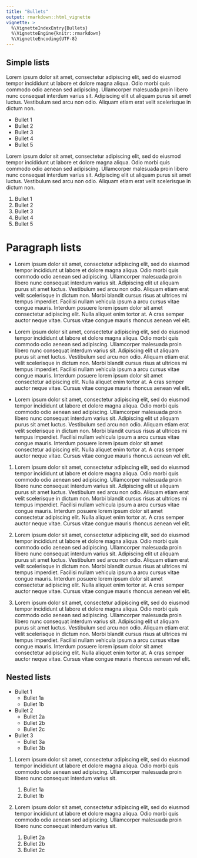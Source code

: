 ```yaml
---
title: "Bullets"
output: rmarkdown::html_vignette
vignette: >
  %\VignetteIndexEntry{Bullets}
  %\VignetteEngine{knitr::rmarkdown}
  %\VignetteEncoding{UTF-8}
---
```


## Simple lists

Lorem ipsum dolor sit amet, consectetur adipiscing elit, sed do eiusmod tempor incididunt ut labore et dolore magna aliqua.
Odio morbi quis commodo odio aenean sed adipiscing.
Ullamcorper malesuada proin libero nunc consequat interdum varius sit.
Adipiscing elit ut aliquam purus sit amet luctus.
Vestibulum sed arcu non odio.
Aliquam etiam erat velit scelerisque in dictum non.

-   Bullet 1
-   Bullet 2
-   Bullet 3
-   Bullet 4
-   Bullet 5

Lorem ipsum dolor sit amet, consectetur adipiscing elit, sed do eiusmod tempor incididunt ut labore et dolore magna aliqua.
Odio morbi quis commodo odio aenean sed adipiscing.
Ullamcorper malesuada proin libero nunc consequat interdum varius sit.
Adipiscing elit ut aliquam purus sit amet luctus.
Vestibulum sed arcu non odio.
Aliquam etiam erat velit scelerisque in dictum non.

1.  Bullet 1
2.  Bullet 2
3.  Bullet 3
4.  Bullet 4
5.  Bullet 5

# Paragraph lists

-   Lorem ipsum dolor sit amet, consectetur adipiscing elit, sed do eiusmod tempor incididunt ut labore et dolore magna aliqua.
    Odio morbi quis commodo odio aenean sed adipiscing.
    Ullamcorper malesuada proin libero nunc consequat interdum varius sit.
    Adipiscing elit ut aliquam purus sit amet luctus.
    Vestibulum sed arcu non odio.
    Aliquam etiam erat velit scelerisque in dictum non.
    Morbi blandit cursus risus at ultrices mi tempus imperdiet.
    Facilisi nullam vehicula ipsum a arcu cursus vitae congue mauris.
    Interdum posuere lorem ipsum dolor sit amet consectetur adipiscing elit.
    Nulla aliquet enim tortor at.
    A cras semper auctor neque vitae.
    Cursus vitae congue mauris rhoncus aenean vel elit.

-   Lorem ipsum dolor sit amet, consectetur adipiscing elit, sed do eiusmod tempor incididunt ut labore et dolore magna aliqua.
    Odio morbi quis commodo odio aenean sed adipiscing.
    Ullamcorper malesuada proin libero nunc consequat interdum varius sit.
    Adipiscing elit ut aliquam purus sit amet luctus.
    Vestibulum sed arcu non odio.
    Aliquam etiam erat velit scelerisque in dictum non.
    Morbi blandit cursus risus at ultrices mi tempus imperdiet.
    Facilisi nullam vehicula ipsum a arcu cursus vitae congue mauris.
    Interdum posuere lorem ipsum dolor sit amet consectetur adipiscing elit.
    Nulla aliquet enim tortor at.
    A cras semper auctor neque vitae.
    Cursus vitae congue mauris rhoncus aenean vel elit.

-   Lorem ipsum dolor sit amet, consectetur adipiscing elit, sed do eiusmod tempor incididunt ut labore et dolore magna aliqua.
    Odio morbi quis commodo odio aenean sed adipiscing.
    Ullamcorper malesuada proin libero nunc consequat interdum varius sit.
    Adipiscing elit ut aliquam purus sit amet luctus.
    Vestibulum sed arcu non odio.
    Aliquam etiam erat velit scelerisque in dictum non.
    Morbi blandit cursus risus at ultrices mi tempus imperdiet.
    Facilisi nullam vehicula ipsum a arcu cursus vitae congue mauris.
    Interdum posuere lorem ipsum dolor sit amet consectetur adipiscing elit.
    Nulla aliquet enim tortor at.
    A cras semper auctor neque vitae.
    Cursus vitae congue mauris rhoncus aenean vel elit.

1.  Lorem ipsum dolor sit amet, consectetur adipiscing elit, sed do eiusmod tempor incididunt ut labore et dolore magna aliqua.
    Odio morbi quis commodo odio aenean sed adipiscing.
    Ullamcorper malesuada proin libero nunc consequat interdum varius sit.
    Adipiscing elit ut aliquam purus sit amet luctus.
    Vestibulum sed arcu non odio.
    Aliquam etiam erat velit scelerisque in dictum non.
    Morbi blandit cursus risus at ultrices mi tempus imperdiet.
    Facilisi nullam vehicula ipsum a arcu cursus vitae congue mauris.
    Interdum posuere lorem ipsum dolor sit amet consectetur adipiscing elit.
    Nulla aliquet enim tortor at.
    A cras semper auctor neque vitae.
    Cursus vitae congue mauris rhoncus aenean vel elit.

2.  Lorem ipsum dolor sit amet, consectetur adipiscing elit, sed do eiusmod tempor incididunt ut labore et dolore magna aliqua.
    Odio morbi quis commodo odio aenean sed adipiscing.
    Ullamcorper malesuada proin libero nunc consequat interdum varius sit.
    Adipiscing elit ut aliquam purus sit amet luctus.
    Vestibulum sed arcu non odio.
    Aliquam etiam erat velit scelerisque in dictum non.
    Morbi blandit cursus risus at ultrices mi tempus imperdiet.
    Facilisi nullam vehicula ipsum a arcu cursus vitae congue mauris.
    Interdum posuere lorem ipsum dolor sit amet consectetur adipiscing elit.
    Nulla aliquet enim tortor at.
    A cras semper auctor neque vitae.
    Cursus vitae congue mauris rhoncus aenean vel elit.

3.  Lorem ipsum dolor sit amet, consectetur adipiscing elit, sed do eiusmod tempor incididunt ut labore et dolore magna aliqua.
    Odio morbi quis commodo odio aenean sed adipiscing.
    Ullamcorper malesuada proin libero nunc consequat interdum varius sit.
    Adipiscing elit ut aliquam purus sit amet luctus.
    Vestibulum sed arcu non odio.
    Aliquam etiam erat velit scelerisque in dictum non.
    Morbi blandit cursus risus at ultrices mi tempus imperdiet.
    Facilisi nullam vehicula ipsum a arcu cursus vitae congue mauris.
    Interdum posuere lorem ipsum dolor sit amet consectetur adipiscing elit.
    Nulla aliquet enim tortor at.
    A cras semper auctor neque vitae.
    Cursus vitae congue mauris rhoncus aenean vel elit.

## Nested lists

-   Bullet 1
    -   Bullet 1a
    -   Bullet 1b
-   Bullet 2
    -   Bullet 2a
    -   Bullet 2b
    -   Bullet 2c
-   Bullet 3
    -   Bullet 3a
    -   Bullet 3b

1.  Lorem ipsum dolor sit amet, consectetur adipiscing elit, sed do eiusmod tempor incididunt ut labore et dolore magna aliqua.
    Odio morbi quis commodo odio aenean sed adipiscing.
    Ullamcorper malesuada proin libero nunc consequat interdum varius sit.

    1.  Bullet 1a
    2.  Bullet 1b

2.  Lorem ipsum dolor sit amet, consectetur adipiscing elit, sed do eiusmod tempor incididunt ut labore et dolore magna aliqua.
    Odio morbi quis commodo odio aenean sed adipiscing.
    Ullamcorper malesuada proin libero nunc consequat interdum varius sit.

    1.  Bullet 2a
    2.  Bullet 2b
    3.  Bullet 2c
